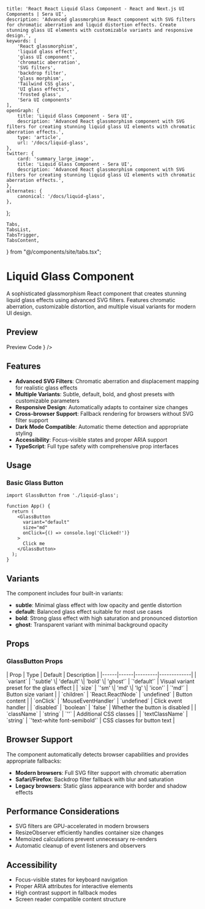     title: 'React React Liquid Glass Component - React and Next.js UI Components | Sera UI',
    description: 'Advanced glassmorphism React component with SVG filters for chromatic aberration and liquid distortion effects. Create stunning glass UI elements with customizable variants and responsive design.',
    keywords: [
        'React glassmorphism',
        'liquid glass effect',
        'glass UI component',
        'chromatic aberration',
        'SVG filters',
        'backdrop filter',
        'glass morphism',
        'Tailwind CSS glass',
        'UI glass effects',
        'frosted glass',
        'Sera UI components'
    ],
    openGraph: {
        title: 'Liquid Glass Component - Sera UI',
        description: 'Advanced React glassmorphism component with SVG filters for creating stunning liquid glass UI elements with chromatic aberration effects.',
        type: 'article',
        url: '/docs/liquid-glass',
    },
    twitter: {
        card: 'summary_large_image',
        title: 'Liquid Glass Component - Sera UI',
        description: 'Advanced React glassmorphism component with SVG filters for creating stunning liquid glass UI elements with chromatic aberration effects.',
    },
    alternates: {
        canonical: '/docs/liquid-glass',
    },
};

    Tabs,
    TabsList,
    TabsTrigger,
    TabsContent,
} from "@/components/site/tabs.tsx";



# Liquid Glass Component <AI dir="left"/>

A sophisticated glassmorphism React component that creates stunning liquid glass effects using advanced SVG filters. Features chromatic aberration, customizable distortion, and multiple visual variants for modern UI design.


## Preview

<Tabs defaultValue="preview" className="">
  <TabsList>
    <TabsTrigger value="preview">Preview</TabsTrigger>
    <TabsTrigger value="code">Code</TabsTrigger>
  </TabsList>
  <TabsContent value="preview">
    <ComponentRenderer component={<LiquidGlassDemo />} />
  </TabsContent>
  <TabsContent value="code">
    <CodeBlock filePath="src/app/docs/liquid-glass/liquid-glass.tsx" />
  </TabsContent>
</Tabs>

## Features

- **Advanced SVG Filters**: Chromatic aberration and displacement mapping for realistic glass effects
- **Multiple Variants**: Subtle, default, bold, and ghost presets with customizable parameters
- **Responsive Design**: Automatically adapts to container size changes
- **Cross-browser Support**: Fallback rendering for browsers without SVG filter support
- **Dark Mode Compatible**: Automatic theme detection and appropriate styling
- **Accessibility**: Focus-visible states and proper ARIA support
- **TypeScript**: Full type safety with comprehensive prop interfaces


## Usage

### Basic Glass Button

```tsx
import GlassButton from './liquid-glass';

function App() {
  return (
    <GlassButton
      variant="default"
      size="md"
      onClick={() => console.log('Clicked!')}
    >
      Click me
    </GlassButton>
  );
}
```


## Variants

The component includes four built-in variants:

- **subtle**: Minimal glass effect with low opacity and gentle distortion
- **default**: Balanced glass effect suitable for most use cases
- **bold**: Strong glass effect with high saturation and pronounced distortion
- **ghost**: Transparent variant with minimal background opacity

## Props

### GlassButton Props

<MdxTable>
| Prop | Type | Default | Description |
|------|------|---------|-------------|
| `variant` | `'subtle' \| 'default' \| 'bold' \| 'ghost'` | `'default'` | Visual variant preset for the glass effect |
| `size` | `'sm' \| 'md' \| 'lg' \| 'icon'` | `'md'` | Button size variant |
| `children` | `React.ReactNode` | `undefined` | Button content |
| `onClick` | `MouseEventHandler` | `undefined` | Click event handler |
| `disabled` | `boolean` | `false` | Whether the button is disabled |
| `className` | `string` | `''` | Additional CSS classes |
| `textClassName` | `string` | `'text-white font-semibold'` | CSS classes for button text |
</MdxTable>


## Browser Support

The component automatically detects browser capabilities and provides appropriate fallbacks:

- **Modern browsers**: Full SVG filter support with chromatic aberration
- **Safari/Firefox**: Backdrop filter fallback with blur and saturation
- **Legacy browsers**: Static glass appearance with border and shadow effects

## Performance Considerations

- SVG filters are GPU-accelerated in modern browsers
- ResizeObserver efficiently handles container size changes
- Memoized calculations prevent unnecessary re-renders
- Automatic cleanup of event listeners and observers

## Accessibility

- Focus-visible states for keyboard navigation
- Proper ARIA attributes for interactive elements
- High contrast support in fallback modes
- Screen reader compatible content structure


